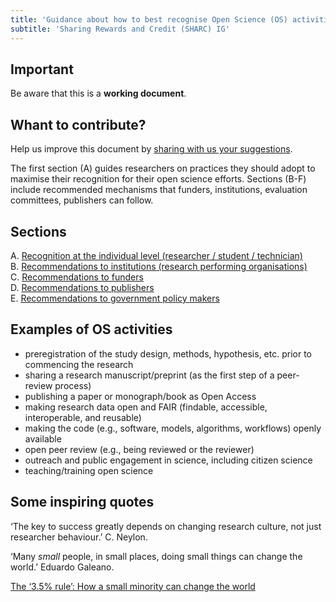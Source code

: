 ```yaml
---
title: 'Guidance about how to best recognise Open Science (OS) activities or to promote recognition, at various levels'
subtitle: 'Sharing Rewards and Credit (SHARC) IG'
---
```


::: {.callout-important}
## Important

Be aware that this is a **working document**. 
:::

::: {.callout-note}
## Whant to contribute?

Help us improve this document by [sharing with us your suggestions](https://github.com/bienflorencia/rda-sharc-reco/discussions).
:::


The first section (A) guides researchers on practices they should adopt to maximise their recognition for their open science efforts. Sections (B-F) include recommended mechanisms that funders, institutions, evaluation committees, publishers can follow.


## Sections
A. [Recognition at the individual level (researcher / student / technician)](/individual)  
B. [Recommendations to institutions (research performing organisations)](/institutions)  
C. [Recommendations to funders](/funders)    
D. [Recommendations to publishers](/publishers)  
E. [Recommendations to government policy makers](/policy-makers)   


## Examples of OS activities
  - preregistration of the study design, methods, hypothesis, etc. prior to commencing the research
  - sharing a research manuscript/preprint (as the first step of a peer-review process)
  - publishing a paper or monograph/book as Open Access
  - making research data open and FAIR (findable, accessible, interoperable, and reusable)
  - making the code (e.g., software, models, algorithms, workflows) openly available
  - open peer review (e.g., being reviewed or the reviewer)
  - outreach and public engagement in science, including citizen science
  - teaching/training open science

## Some inspiring quotes

'The key to success greatly depends on changing research culture, not just researcher behaviour.' C. Neylon.  

'Many *small* people, in small places, doing small things can change the world.' Eduardo Galeano.  

[The '3.5% rule': How a small minority can change the world](https://www.bbc.com/future/article/20190513-it-only-takes-35-of-people-to-change-the-world)

